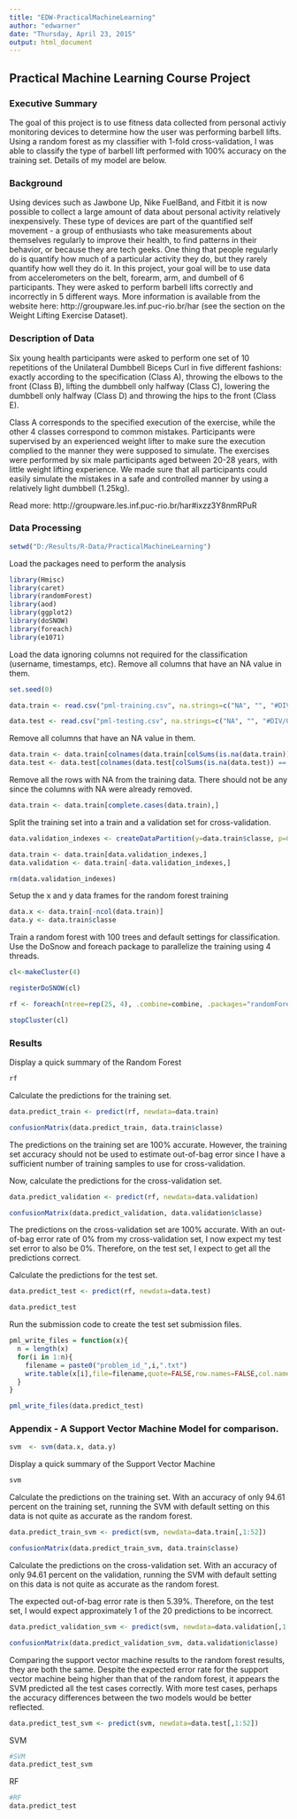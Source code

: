 ```yaml
---
title: "EDW-PracticalMachineLearning"
author: "edwarner"
date: "Thursday, April 23, 2015"
output: html_document
---
```


## Practical Machine Learning Course Project

### Executive Summary

The goal of this project is to use fitness data collected from personal activiy monitoring devices to determine how the user was performing barbell lifts.  Using a random forest as my classifier with 1-fold cross-validation, I was able to classify the type of barbell lift performed with 100% accuracy on the training set. Details of my model are below.

### Background

Using devices such as Jawbone Up, Nike FuelBand, and Fitbit it is now possible to collect a large amount of data about personal activity relatively inexpensively. These type of devices are part of the quantified self movement - a group of enthusiasts who take measurements about themselves regularly to improve their health, to find patterns in their behavior, or because they are tech geeks. One thing that people regularly do is quantify how much of a particular activity they do, but they rarely quantify how well they do it. In this project, your goal will be to use data from accelerometers on the belt, forearm, arm, and dumbell of 6 participants. They were asked to perform barbell lifts correctly and incorrectly in 5 different ways. More information is available from the website here: http://groupware.les.inf.puc-rio.br/har (see the section on the Weight Lifting Exercise Dataset).

### Description of Data

Six young health participants were asked to perform one set of 10 repetitions of the Unilateral Dumbbell Biceps Curl in five different fashions: exactly according to the specification (Class A), throwing the elbows to the front (Class B), lifting the dumbbell only halfway (Class C), lowering the dumbbell only halfway (Class D) and throwing the hips to the front (Class E).

Class A corresponds to the specified execution of the exercise, while the other 4 classes correspond to common mistakes. Participants were supervised by an experienced weight lifter to make sure the execution complied to the manner they were supposed to simulate. The exercises were performed by six male participants aged between 20-28 years, with little weight lifting experience. We made sure that all participants could easily simulate the mistakes in a safe and controlled manner by using a relatively light dumbbell (1.25kg).

Read more: http://groupware.les.inf.puc-rio.br/har#ixzz3Y8nmRPuR

###  Data Processing

```r

setwd("D:/Results/R-Data/PracticalMachineLearning")

```

Load the packages need to perform the analysis

```r

library(Hmisc)
library(caret)
library(randomForest)
library(aod)
library(ggplot2)
library(doSNOW)
library(foreach)
library(e1071)

```

Load the data ignoring columns not required for the classification (username, timestamps, etc).  Remove all columns that have an NA value in them.

```r

set.seed(0)

data.train <- read.csv("pml-training.csv", na.strings=c("NA", "", "#DIV/0!"))

data.test <- read.csv("pml-testing.csv", na.strings=c("NA", "", "#DIV/0!"))

```

Remove all columns that have an NA value in them.

```r

data.train <- data.train[colnames(data.train[colSums(is.na(data.train)) == 0])[-(1:7)]]
data.test <- data.test[colnames(data.test[colSums(is.na(data.test)) == 0])[-(1:7)]]

```

Remove all the rows with NA from the training data. There should not be any since the columns with NA were already removed.

```r

data.train <- data.train[complete.cases(data.train),]

```

Split the training set into a train and a validation set for cross-validation.

```r

data.validation_indexes <- createDataPartition(y=data.train$classe, p=0.70, list=FALSE )

data.train <- data.train[data.validation_indexes,]
data.validation <- data.train[-data.validation_indexes,]

rm(data.validation_indexes)

```

Setup the x and y data frames for the random forest training

```r

data.x <- data.train[-ncol(data.train)]
data.y <- data.train$classe

```

Train a random forest with 100 trees and default settings for classification.  Use the DoSnow and foreach package to parallelize the training using 4 threads.

```r

cl<-makeCluster(4)

registerDoSNOW(cl)

rf <- foreach(ntree=rep(25, 4), .combine=combine, .packages="randomForest") %dopar% randomForest(data.x, data.y, ntree=ntree)

stopCluster(cl)
```

###  Results

Display a quick summary of the Random Forest

```r

rf

```

Calculate the predictions for the training set.

```r

data.predict_train <- predict(rf, newdata=data.train)

confusionMatrix(data.predict_train, data.train$classe)

```

The predictions on the training set are 100% accurate.  However, the training set accuracy should not be used to estimate out-of-bag error since I have a sufficient number of training samples to use for cross-validation.

Now, calculate the predictions for the cross-validation set.

```r

data.predict_validation <- predict(rf, newdata=data.validation)

confusionMatrix(data.predict_validation, data.validation$classe)

```

The predictions on the cross-validation set are 100% accurate.  With an out-of-bag error rate of 0% from my cross-validation set, I now expect my test set error to also be 0%. Therefore, on the test set, I expect to get all the predictions correct.

Calculate the predictions for the test set.

```r

data.predict_test <- predict(rf, newdata=data.test)

data.predict_test

```

Run the submission code to create the test set submission files.

```r

pml_write_files = function(x){
  n = length(x)
  for(i in 1:n){
    filename = paste0("problem_id_",i,".txt")
    write.table(x[i],file=filename,quote=FALSE,row.names=FALSE,col.names=FALSE)
  }
}

pml_write_files(data.predict_test)

```

###  Appendix - A Support Vector Machine Model for comparison.

```r

svm  <- svm(data.x, data.y)

```

Display a quick summary of the Support Vector Machine

```r

svm

```

Calculate the predictions on the training set.  With an accuracy of only 94.61 percent on the training set, running the SVM with default setting on this data is not quite as accurate as the random forest.

```r

data.predict_train_svm <- predict(svm, newdata=data.train[,1:52])

confusionMatrix(data.predict_train_svm, data.train$classe)

```

Calculate the predictions on the cross-validation set.  With an accuracy of only 94.61 percent on the validation, running the SVM with default setting on this data is not quite as accurate as the random forest.

The expected out-of-bag error rate is then 5.39%.  Therefore, on the test set, I would expect approximately 1 of the 20 predictions to be incorrect.

```r

data.predict_validation_svm <- predict(svm, newdata=data.validation[,1:52])

confusionMatrix(data.predict_validation_svm, data.validation$classe)

```

Comparing the support vector machine results to the random forest results, they are both the same.  Despite the expected error rate for the support vector machine being higher than that of the random forest, it appears the SVM predicted all the test cases correctly.  With more test cases, perhaps the accuracy differences between the two models would be better reflected.


```r

data.predict_test_svm <- predict(svm, newdata=data.test[,1:52])

```

SVM

```r

#SVM
data.predict_test_svm

```

RF

```r

#RF
data.predict_test

```